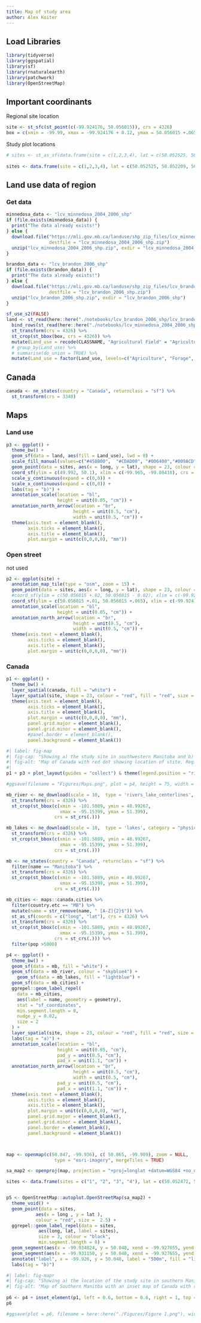 ---
title: Map of study area
author: Alex Koiter
---
## Load Libraries
```{r}
library(tidyverse)
library(ggspatial)
library(sf)
library(rnaturalearth)
library(patchwork)
library(OpenStreetMap)
```

## Important coordinants 
Regional site location

```{r}
site <- st_sfc(st_point(c(-99.924176, 50.056015)), crs = 4326)
box = c(xmin = -99.99, xmax = -99.924176 + 0.12, ymax = 50.056015 +.065, ymin = 50.056015 - 0.065)
```

Study plot locations
```{r}
# sites <- st_as_sf(data.frame(site = c(1,2,3,4), lat = c(50.052525, 50.052209, 50.059208, 50.060235), long = c(-99.924242, -99.918429, -99.912849, -99.931591)), coords = c("long", "lat"), crs = 4362)
                                                                                              
sites <- data.frame(site = c(1,2,3,4), lat = c(50.052525, 50.052209, 50.059208, 50.060235), long = c(-99.924242, -99.918429, -99.912849, -99.931591))
```

## Land use data of region
### Get data
```{r}
minnedosa_data <- "lcv_minnedosa_2004_2006_shp"
if (file.exists(minnedosa_data)) {
  print("The data already exists!")
} else {
  download.file("https://mli.gov.mb.ca/landuse/shp_zip_files/lcv_minnedosa_2004_2006_shp.zip", 
                destfile = "lcv_minnedosa_2004_2006_shp.zip")
  unzip("lcv_minnedosa_2004_2006_shp.zip", exdir = "lcv_minnedosa_2004_2006_shp")
}

brandon_data <- "lcv_brandon_2006_shp"
if (file.exists(brandon_data)) {
  print("The data already exists!")
} else {
  download.file("https://mli.gov.mb.ca/landuse/shp_zip_files/lcv_brandon_2006_shp.zip", 
                destfile = "lcv_brandon_2006_shp.zip")
  unzip("lcv_brandon_2006_shp.zip", exdir = "lcv_brandon_2006_shp")
}

```



```{r}

sf_use_s2(FALSE)
land <- st_read(here::here("./notebooks/lcv_brandon_2006_shp/lcv_brandon_2006.shp")) %>%
  bind_rows(st_read(here::here("./notebooks/lcv_minnedosa_2004_2006_shp/lcv_minnedosa_2004_2006.shp"))) %>%
  st_transform(crs = 4326) %>%
  st_crop(st_bbox(box, crs = 4326)) %>%
  mutate(Land_use = recode(CLASSNAME, "Agricultural Field" = "Agriculture", "Agri - Forage Field" = "Forage", "Water Body" = "Water", "Wetland - Treed Bog" = "Wetland", "Wetland - Marsh" = "Wetland", "Decidious Forest" = "Forest", "Open Decidious Forest" = "Forest", "Mixedwood Forest" = "Forest", "Forest Cut Blocks" = "Forest", "Coniferous Forest" = "Forest","Roads Trails Rail Lines" = "Other", "Sand and Gravel" = "Other", "Cultural Features" = "Other", "Range and Grassland" = "Forage", "Water Bodies" = "Water")) %>%
  # group_by(Land_use) %>%
  # summarise(do_union = TRUE) %>%
  mutate(Land_use = factor(Land_use, levels=c("Agriculture", "Forage", "Forest",  "Water", "Wetland", "Other")))
```

## Canada
```{r}
canada <- ne_states(country = "Canada", returnclass = "sf") %>%
  st_transform(crs = 3348) 

```

## Maps
### Land use
```{r}
p3 <- ggplot() +
  theme_bw() +
  geom_sf(data = land, aes(fill = Land_use), lwd = 0) +
  scale_fill_manual(values=c("#458B00",  "#CDAD00", "#006400","#009ACD", "#0096D194",  "#C1CDCD"), name = "Land use") +
  geom_point(data = sites, aes(x = long, y = lat), shape = 23, colour = "red", fill = "red", size = 2) +
  coord_sf(ylim = c(49.992, 50.1), xlim = c(-99.965, -99.80418), crs = 4326) +
  scale_y_continuous(expand = c(0,0)) +
  scale_x_continuous(expand = c(0,0)) +
  labs(tag = "b)") +
  annotation_scale(location = "bl",
                   height = unit(0.05, "cm")) +
  annotation_north_arrow(location = "br", 
                         height = unit(0.5, "cm"),
                         width = unit(0.5, "cm")) +
  theme(axis.text = element_blank(),
        axis.ticks = element_blank(),
        axis.title = element_blank(),
        plot.margin = unit(c(0,0,0,0), "mm"))
```

### Open street
not used
```{r}
p2 <- ggplot(site) +
  annotation_map_tile(type = "osm", zoom = 15) +
  geom_point(data = sites, aes(x = long, y = lat), shape = 23, colour = "red", fill = "red", size = 1) +
  #coord_sf(ylim = c(50.056015 +.02, 50.056015 - 0.02), xlim = c(-99.924176 - 0.04, -99.924176 + 0.04), crs = 4326) +
  coord_sf(ylim = c(50.056015 +.01, 50.056015 +.065), xlim = c(-99.924176 - 0.02, -99.924176 + 0.02), crs = 4326) +
  annotation_scale(location = "bl",
                   height = unit(0.05, "cm")) +
  annotation_north_arrow(location = "br", 
                         height = unit(0.5, "cm"),
                         width = unit(0.5, "cm")) +
  theme(axis.text = element_blank(),
        axis.ticks = element_blank(),
        axis.title = element_blank(),
        plot.margin = unit(c(0,0,0,0), "mm"))

```
### Canada
```{r}
p1 <- ggplot() +
  theme_bw() +
  layer_spatial(canada, fill = "white") +
  layer_spatial(site, shape = 23, colour = "red", fill = "red", size = 2) +
  theme(axis.text = element_blank(),
        axis.ticks = element_blank(),
        axis.title = element_blank(),
        plot.margin = unit(c(0,0,0,0), "mm"),
        panel.grid.major = element_blank(),
        panel.grid.minor = element_blank(),
        #panel.border = element_blank(),
        panel.background = element_blank())
```

```{r}
#| label: fig-map
#| fig-cap: "Showing a) the study site in southwestern Manitoba and b) the four riparian areas included in this study and the regional land use (data from https://mli.gov.mb.ca/)."
#| fig-alt: "Map of Canada with red dot showing location of stite. Regional landuse with red dots showing the location of the four riparian areas included in this study"
#|   
p1 + p3 + plot_layout(guides = "collect") & theme(legend.position = "right")

#ggsave(filename = "Figures/Maps.png", plot = p4, height = 75, width = 180, units = "mm", dpi = 600)
```

```{r}
mb_river <- ne_download(scale = 10,  type = 'rivers_lake_centerlines', category = "physical", returnclass = "sf") %>%
  st_transform(crs = 4326) %>%
  st_crop(st_bbox(c(xmin = -101.5889, ymin = 48.99267, 
                    xmax = -95.15399, ymax = 51.399), 
                  crs = st_crs(.)))

mb_lakes <- ne_download(scale = 10,  type = 'lakes', category = "physical", returnclass = "sf") %>%
  st_transform(crs = 4326) %>%
  st_crop(st_bbox(c(xmin = -101.5889, ymin = 48.99267, 
                    xmax = -95.15399, ymax = 51.399), 
                  crs = st_crs(.)))

mb <- ne_states(country = "Canada", returnclass = "sf") %>%
  filter(name == "Manitoba") %>%
  st_transform(crs = 4326) %>%
  st_crop(st_bbox(c(xmin = -101.5889, ymin = 48.99267, 
                    xmax = -95.15399, ymax = 51.399), 
                  crs = st_crs(.)))

mb_cities <- maps::canada.cities %>%
  filter(country.etc == "MB") %>%
  mutate(name = str_remove(name, " [A-Z]{2}$")) %>%
  st_as_sf(coords = c("long", "lat"), crs = 4326) %>%
  st_transform(crs = 4326) %>%
  st_crop(st_bbox(c(xmin = -101.5889, ymin = 48.99267, 
                    xmax = -95.15399, ymax = 51.399), 
                  crs = st_crs(.))) %>%
  filter(pop >5000)

p4 <- ggplot() +
  theme_bw() +
  geom_sf(data = mb, fill = "white") +
  geom_sf(data = mb_river, colour = "skyblue4") +
    geom_sf(data = mb_lakes, fill = "lightblue") +
  geom_sf(data = mb_cities) +
  ggrepel::geom_label_repel(
    data = mb_cities,
    aes(label = name, geometry = geometry),
    stat = "sf_coordinates",
    min.segment.length = 0,
    nudge_y = 0.02,
    size = 2
  ) +
  layer_spatial(site, shape = 23, colour = "red", fill = "red", size = 2) +
  labs(tag = "a)") +
  annotation_scale(location = "bl",
                   height = unit(0.05, "cm"), 
                   pad_y = unit(0.5, "cm"),
                   pad_x = unit(1.1, "cm")) +
  annotation_north_arrow(location = "br", 
                         height = unit(0.5, "cm"),
                         width = unit(0.5, "cm"), 
                   pad_y = unit(0.5, "cm"),
                   pad_x = unit(1.1, "cm")) +
  theme(axis.text = element_blank(),
        axis.ticks = element_blank(),
        axis.title = element_blank(),
        plot.margin = unit(c(0,0,0,0), "mm"),
        panel.grid.major = element_blank(),
        panel.grid.minor = element_blank(),
        panel.border = element_blank(),
        panel.background = element_blank())



map <- openmap(c(50.047, -99.936), c( 50.065, -99.909), zoom = NULL,
                  type = "esri-imagery", mergeTiles = TRUE) 

sa_map2 <- openproj(map, projection = "+proj=longlat +datum=WGS84 +no_defs +type=crs")

sites <- data.frame(sites = c("1", "2", "3", "4"), lat = c(50.052472, 50.052288, 50.059197, 50.060114), long = c(-99.924327, -99.918839, -99.912919, -99.931479)) 


p5 <- OpenStreetMap::autoplot.OpenStreetMap(sa_map2) +
  theme_void() +
  geom_point(data = sites,
           aes(x = long , y = lat ), 
           colour = "red", size =  2.5) +
  ggrepel::geom_label_repel(data = sites, 
            aes(long, lat, label = sites), 
            size = 3, colour = "black",
            min.segment.length = 0) + 
  geom_segment(aes(x = -99.934824, y = 50.048, xend = -99.927655, yend = 50.048), colour = "black", linewidth = 1) +
  geom_segment(aes(x = -99.931150, y = 50.048, xend = -99.927655, yend = 50.048), colour = "white", linewidth = 1) +
  annotate("label", x = -99.926, y = 50.048, label = "500m", fill = "lightgray") +
  labs(tag = "b)")

```

```{r}
#| label: fig-mapr
#| fig-cap: "Showing a) the location of the study site in southern Manitoba with an inset map of Canada; and b) the locations of the four riparian areas included in this study"
#| fig-alt: "Map of Southern Manitba with an inset map of Canada with red dot showing location of site. Satellite imagery of the locations of the four riparian areas included in this study"
   
p6 <- p4 + inset_element(p1, left = 0.6, bottom = 0.6, right = 1, top = 1) + p5
p6

#ggsave(plot = p6, filename = here::here("./Figures/Figure 1.png"), width = 174, height = 100, units = "mm", dpi = 600) 
```

